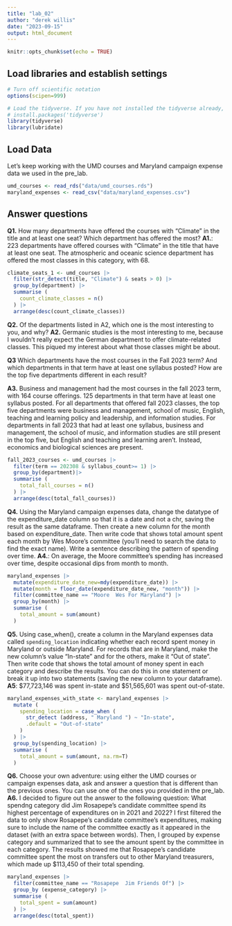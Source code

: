 ```yaml
---
title: "lab_02"
author: "derek willis"
date: "2023-09-15"
output: html_document
---
```


```r
knitr::opts_chunk$set(echo = TRUE)
```

## Load libraries and establish settings

```r
# Turn off scientific notation
options(scipen=999)

# Load the tidyverse. If you have not installed the tidyverse already, remove the # from the next line and run it first.  
# install.packages('tidyverse')
library(tidyverse)
library(lubridate)
```

## Load Data

Let's keep working with the UMD courses and Maryland campaign expense data we used in the pre_lab.

```r
umd_courses <- read_rds("data/umd_courses.rds")
maryland_expenses <- read_csv("data/maryland_expenses.csv")
```

## Answer questions

**Q1.** How many departments have offered the courses with "Climate" in the title and at least one seat? Which department has offered the most?
**A1.**: 223 departments have offered courses with "Climate" in the title that have at least one seat. The atmospheric and oceanic science department has offered the most classes in this category, with 68. 

```r
climate_seats_1 <- umd_courses |> 
  filter(str_detect(title, "Climate") & seats > 0) |>
  group_by(department) |> 
  summarise (
    count_climate_classes = n()
  ) |>
  arrange(desc(count_climate_classes)) 
```

**Q2.** Of the departments listed in A2, which one is the most interesting to you, and why?
**A2.** Germanic studies is the most interesting to me, because I wouldn't really expect the German department to offer climate-related classes. This piqued my interest about what those classes might be about. 


**Q3** Which departments have the most courses in the Fall 2023 term? And which departments in that term have at least one syllabus posted? How are the top five departments different in each result?

**A3.** Business and management had the most courses in the fall 2023 term, with 164 course offerings. 125 departments in that term have at least one syllabus posted. For all departments that offered fall 2023 classes, the top five departments were business and management, school of music, English, teaching and learning policy and leadership, and information studies. For departments in fall 2023 that had at least one syllabus, business and management, the school of music, and information studies are still present in the top five, but English and teaching and learning aren't. Instead, economics and biological sciences are present.

```r
fall_2023_courses <- umd_courses |> 
  filter(term == 202308 & syllabus_count>= 1) |>
  group_by(department)|>
  summarise (
    total_fall_courses = n()
  ) |>
  arrange(desc(total_fall_courses))
```

**Q4.** Using the Maryland campaign expenses data, change the datatype of the expenditure_date column so that it is a date and not a chr, saving the result as the same dataframe. Then create a new column for the month based on expenditure_date. Then write code that shows total amount spent each month by Wes Moore's committee (you'll need to search the data to find the exact name). Write a sentence describing the pattern of spending over time.
**A4.**: On average, the Moore committee's spending has increased over time, despite occasional dips from month to month.

```r
maryland_expenses |> 
  mutate(expenditure_date_new=mdy(expenditure_date)) |>
  mutate(month = floor_date(expenditure_date_new, "month")) |>
  filter(committee_name == "Moore  Wes For Maryland") |>
  group_by(month) |> 
  summarise (
    total_amount = sum(amount)
  )
```

**Q5.** Using case_when(), create a column in the Maryland expenses data called `spending_location` indicating whether each record spent money in Maryland or outside Maryland. For records that are in Maryland, make the new column's value "In-state" and for the others, make it "Out of state". Then write code that shows the total amount of money spent in each category and describe the results. You can do this in one statement or break it up into two statements (saving the new column to your dataframe).
**A5**: $77,723,146 was spent in-state and $51,565,601 was spent out-of-state.

```r
maryland_expenses_with_state <- maryland_expenses |>
  mutate (
    spending_location = case_when (
      str_detect (address, " Maryland ") ~ "In-state",
      .default = "Out-of-state"
    )
  ) |>
  group_by(spending_location) |>
  summarise (
    total_amount = sum(amount, na.rm=T)
  )
```


**Q6.** Choose your own adventure: using either the UMD courses or campaign expenses data, ask and answer a question that is different than the previous ones. You can use one of the ones you provided in the pre_lab.
**A6.** I decided to figure out the answer to the following question: What spendng category did Jim Rosapepe's candidate committee spend its highest percentage of expenditures on in 2021 and 2022? I first filtered the data to only show Rosapepe's candidate committee's expenditures, making sure to include the name of the committee exactly as it appeared in the dataset (with an extra space between words). Then, I grouped by expense category and summarized that to see the amount spent by the committee in each category. The results showed me that Rosapepe's candidate committee spent the most on transfers out to other Maryland treasurers, which made up $113,450 of their total spending.

```r
maryland_expenses |>
  filter(committee_name == "Rosapepe  Jim Friends Of") |>
  group_by (expense_category) |>
  summarise (
    total_spent = sum(amount)
  ) |>
  arrange(desc(total_spent))
  
```
